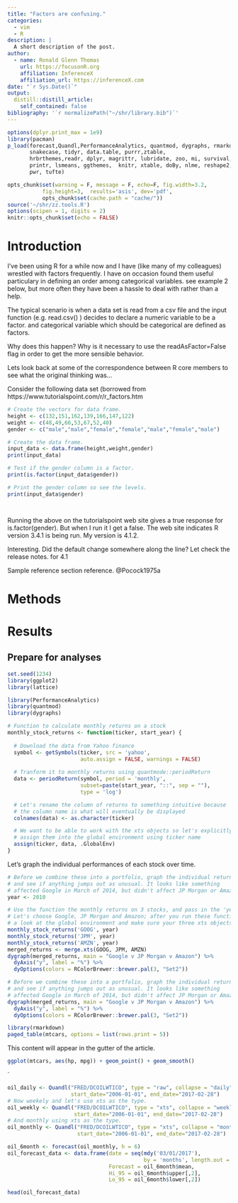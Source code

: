 ```yaml
---
title: "Factors are confusing."
categories:
  - vim
  - R 
description: |
  A short description of the post.
author:
  - name: Ronald Glenn Thomas
    url: https://focusonR.org
    affiliation: InferenceX
    affiliation_url: https://inferenceX.com
date: "`r Sys.Date()`"
output:
  distill::distill_article:
    self_contained: false
bibliography: '`r normalizePath("~/shr/library.bib")`'
---
```


```r
options(dplyr.print_max = 1e9)
library(pacman)
p_load(forecast,Quandl,PerformanceAnalytics, quantmod, dygraphs, rmarkdown, tibble, broom,
       snakecase, tidyr, data.table, purrr,ztable,
       hrbrthemes,readr, dplyr, magrittr, lubridate, zoo, mi, survival, ggplot2,
       printr, lsmeans, ggthemes,  knitr, xtable, doBy, nlme, reshape2,  pander,
       pwr, tufte)

opts_chunk$set(warning = F, message = F, echo=F, fig.width=3.2,
	       fig.height=3,  results='asis', dev='pdf',
	       opts_chunk$set(cache.path = "cache/"))
source('~/shr/zz.tools.R')
options(scipen = 1, digits = 2)
knitr::opts_chunk$set(echo = FALSE)
```



# Introduction


I've been using R for a while now and I have (like many of my colleagues)
wrestled with factors frequently. I have on occasion found them useful
particulary in defining an order among categorical variables. see example 2
below, but more often they have been a hassle to deal with rather than a help. 

The typical scenario is when a data set is read from a csv file and the input
function (e.g. read.csv() ) decides to declare a numeric variable to be a
factor. and categorical variable which should be categorical are defined as
factors. 

Why does this happen? Why is it necessary to use the readAsFactor=False flag in
order to get the more sensible behavior. 

Lets look back at some of the correspondence between R core members to see what
the original thinking was... 

Consider the following data set (borrowed from 
https://www.tutorialspoint.com/r/r_factors.htm

```r

# Create the vectors for data frame.
height <- c(132,151,162,139,166,147,122)
weight <- c(48,49,66,53,67,52,40)
gender <- c("male","male","female","female","male","female","male")

# Create the data frame.
input_data <- data.frame(height,weight,gender)
print(input_data)

# Test if the gender column is a factor.
print(is.factor(input_data$gender))

# Print the gender column so see the levels.
print(input_data$gender)




```

Running the above on the tutorialspoint web site gives a true response for
is.factor(gender). But when I run it I get a false. The web site indicates R
version 3.4.1 is being run. My version is 4.1.2.

Interesting. Did the default change somewhere along the line? Let check the
release notes. for 4.1

Sample reference section reference. @Pocock1975a

# Methods

# Results

## Prepare for analyses
```r
set.seed(1234)
library(ggplot2)
library(lattice)
```

```r
library(PerformanceAnalytics)
library(quantmod)
library(dygraphs)

# Function to calculate monthly returns on a stock 
monthly_stock_returns <- function(ticker, start_year) {
  
  # Download the data from Yahoo finance
  symbol <- getSymbols(ticker, src = 'yahoo', 
                       auto.assign = FALSE, warnings = FALSE)
  
  # Tranform it to monthly returns using quantmode::periodReturn
  data <- periodReturn(symbol, period = 'monthly', 
                       subset=paste(start_year, "::", sep = ""),
                       type = 'log')

  # Let's rename the column of returns to something intuitive because
  # the column name is what will eventually be displayed
  colnames(data) <- as.character(ticker)

  # We want to be able to work with the xts objects so let's explicitly
  # assign them into the global environment using ticker name 
  assign(ticker, data, .GlobalEnv)
}
```





Let's graph the individual performances of each stock over time.

```r
# Before we combine these into a portfolio, graph the individual returns
# and see if anything jumps out as unusual. It looks like something 
# affected Google in March of 2014, but didn't affect JP Morgan or Amazon.
year <- 2010

# Use the function the monthly returns on 3 stocks, and pass in the 'year' value
# Let's choose Google, JP Morgan and Amazon; after you run these functions, have 
# a look at the global environment and make sure your three xts objects are there
monthly_stock_returns('GOOG', year)
monthly_stock_returns('JPM', year)
monthly_stock_returns('AMZN', year)
merged_returns <- merge.xts(GOOG, JPM, AMZN)
dygraph(merged_returns, main = "Google v JP Morgan v Amazon") %>%
  dyAxis("y", label = "%") %>%
  dyOptions(colors = RColorBrewer::brewer.pal(3, "Set2"))
```
```r
# Before we combine these into a portfolio, graph the individual returns
# and see if anything jumps out as unusual. It looks like something 
# affected Google in March of 2014, but didn't affect JP Morgan or Amazon.
dygraph(merged_returns, main = "Google v JP Morgan v Amazon") %>%
  dyAxis("y", label = "%") %>%
  dyOptions(colors = RColorBrewer::brewer.pal(3, "Set2"))
```


```r
library(rmarkdown)
paged_table(mtcars, options = list(rows.print = 5))
```

<aside>
This content will appear in the gutter of the article.
</aside>




<aside>
```r
ggplot(mtcars, aes(hp, mpg)) + geom_point() + geom_smooth()
```
</aside>`



```r
oil_daily <- Quandl("FRED/DCOILWTICO", type = "raw", collapse = "daily",  
                    start_date="2006-01-01", end_date="2017-02-28")
# Now weekely and let's use xts as the type.
oil_weekly <- Quandl("FRED/DCOILWTICO", type = "xts", collapse = "weekly",  
                     start_date="2006-01-01", end_date="2017-02-28")
# And monthly using xts as the type.
oil_monthly <- Quandl("FRED/DCOILWTICO", type = "xts", collapse = "monthly",  
                      start_date="2006-01-01", end_date="2017-02-28")

oil_6month <- forecast(oil_monthly, h = 6)
oil_forecast_data <- data.frame(date = seq(mdy('03/01/2017'), 
                                           by = 'months', length.out = 6),
                                Forecast = oil_6month$mean,
                                Hi_95 = oil_6month$upper[,2],
                                Lo_95 = oil_6month$lower[,2])

head(oil_forecast_data)
```
